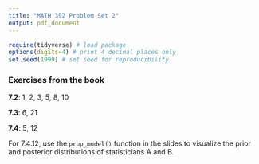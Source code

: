 ```yaml
---
title: "MATH 392 Problem Set 2"
output: pdf_document
---
```



```r
require(tidyverse) # load package
options(digits=4) # print 4 decimal places only
set.seed(1999) # set seed for reproducibility
```

### Exercises from the book

**7.2**: 1, 2, 3, 5, 8, 10

**7.3**: 6, 21

**7.4**: 5, 12

For 7.4.12, use the `prop_model()` function in the slides to visualize the prior and posterior distributions of statisticians A and B.